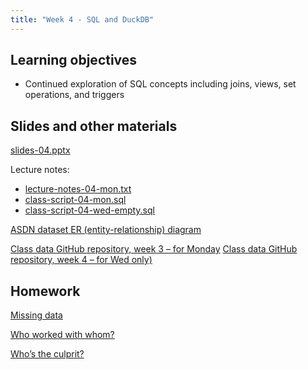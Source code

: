 ```yaml
---
title: "Week 4 - SQL and DuckDB"
---
```


## Learning objectives

-   Continued exploration of SQL concepts including joins, views, set operations, and triggers

## Slides and other materials

[slides-04.pptx](slides-04.pptx)

Lecture notes:

-   [lecture-notes-04-mon.txt](lecture-notes-04-mon.txt)
-   [class-script-04-mon.sql](class-script-04-mon.sql)
-   [class-script-04-wed-empty.sql](class-script-04-wed-empty.sql)


[ASDN dataset ER (entity-relationship) diagram](asdn-er-diagram.png)

[Class data GitHub repository, week 3 -- for Monday](https://github.com/UCSB-Library-Research-Data-Services/bren-meds213-spring-2024-class-data/tree/main/week3)
[Class data GitHub repository, week 4 -- for Wed only)](https://github.com/UCSB-Library-Research-Data-Services/bren-meds213-spring-2024-class-data/tree/main/week4)

## Homework

[Missing data](hw-04-1.qmd)

[Who worked with whom?](hw-04-2.qmd)

[Who's the culprit?](hw-04-3.qmd)
